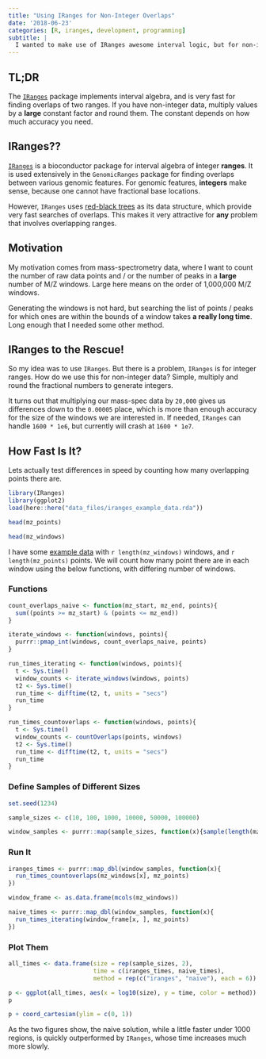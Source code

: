 ```yaml
---
title: "Using IRanges for Non-Integer Overlaps"
date: '2018-06-23'
categories: [R, iranges, development, programming]
subtitle: |
  I wanted to make use of IRanges awesome interval logic, but for non-integer data.
---
```


## TL;DR

The [`IRanges`](https://bioconductor.org/packages/IRanges/) package implements interval algebra, and is very fast for finding overlaps of two ranges. If you have non-integer data, multiply values by a **large** constant factor and round them. The constant depends on how much accuracy you need.

## IRanges??

[`IRanges`](https://bioconductor.org/packages/IRanges/) is a bioconductor package for interval algebra of **i**nteger **ranges**. It is used extensively in the `GenomicRanges` package for finding overlaps between various genomic features. For genomic features, **integers** make sense, because one cannot have fractional base locations.

However, `IRanges` uses [red-black trees](https://en.wikipedia.org/wiki/Red%E2%80%93black_tree) as its data structure, which provide very fast searches of overlaps. This makes it very attractive for **any** problem that involves overlapping ranges.

## Motivation

My motivation comes from mass-spectrometry data, where I want to count the number of raw data points and / or the number of peaks in a **large** number of M/Z windows. Large here means on the order of 1,000,000 M/Z windows.

Generating the windows is not hard, but searching the list of points / peaks for which ones are within the bounds of a window takes **a really long time**. Long enough that I needed some other method.

## IRanges to the Rescue!

So my idea was to use `IRanges`. But there is a problem, `IRanges` is for integer ranges. How do we use this for non-integer data? Simple, multiply and round the fractional numbers to generate integers.

It turns out that multiplying our mass-spec data by `20,000` gives us differences down to the `0.00005` place, which is more than enough accuracy for the size of the windows we are interested in. If needed, `IRanges` can handle `1600 * 1e6`, but currently will crash at `1600 * 1e7`.

## How Fast Is It?

Lets actually test differences in speed by counting how many overlapping points there are.

```r
library(IRanges)
library(ggplot2)
load(here::here("data_files/iranges_example_data.rda"))

head(mz_points)

head(mz_windows)
```

I have some [example data](https://github.com/rmflight/researchBlog_blogdown/blob/master/data/iranges_example_data.rda) with `r length(mz_windows)` windows, and `r length(mz_points)` points. We will count how many point there are in each window using the below functions, with differing number of windows.

### Functions

```r
count_overlaps_naive <- function(mz_start, mz_end, points){
  sum((points >= mz_start) & (points <= mz_end))
}

iterate_windows <- function(windows, points){
  purrr::pmap_int(windows, count_overlaps_naive, points)
}

run_times_iterating <- function(windows, points){
  t <- Sys.time()
  window_counts <- iterate_windows(windows, points)
  t2 <- Sys.time()
  run_time <- difftime(t2, t, units = "secs")
  run_time
}

run_times_countoverlaps <- function(windows, points){
  t <- Sys.time()
  window_counts <- countOverlaps(points, windows)
  t2 <- Sys.time()
  run_time <- difftime(t2, t, units = "secs")
  run_time
}
```

### Define Samples of Different Sizes

```r
set.seed(1234)

sample_sizes <- c(10, 100, 1000, 10000, 50000, 100000)

window_samples <- purrr::map(sample_sizes, function(x){sample(length(mz_windows), size = x)})
```

### Run It

```r
iranges_times <- purrr::map_dbl(window_samples, function(x){
  run_times_countoverlaps(mz_windows[x], mz_points)
})

window_frame <- as.data.frame(mcols(mz_windows))

naive_times <- purrr::map_dbl(window_samples, function(x){
  run_times_iterating(window_frame[x, ], mz_points)
})
```

### Plot Them

```r
all_times <- data.frame(size = rep(sample_sizes, 2),
                        time = c(iranges_times, naive_times),
                        method = rep(c("iranges", "naive"), each = 6))

p <- ggplot(all_times, aes(x = log10(size), y = time, color = method)) + geom_point() + geom_line() + labs(y = "time (s)", x = "log10(# of windows)", title = "Naive & IRanges Timings") + theme(legend.position = c(0.2, 0.8))
p

p + coord_cartesian(ylim = c(0, 1))
```

As the two figures show, the naive solution, while a little faster under 1000 regions, is quickly outperformed by `IRanges`, whose time increases much more slowly.


